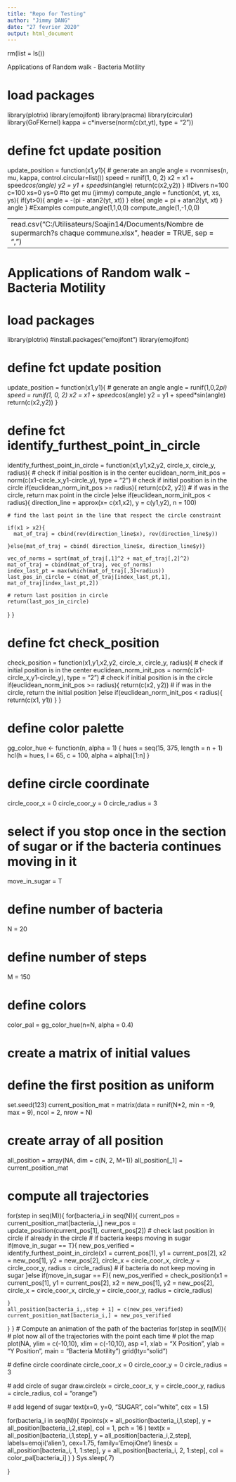 ---
title: "Repo for Testing"
author: "Jimmy DANG"
date: "27 fevrier 2020"
output: html_document
---
rm(list = ls())



 Applications of Random walk - Bacteria Motility

# load packages
library(plotrix)
library(emojifont)
library(pracma)
library(circular)
library(GoFKernel)
kappa = c*inverse(norm(c(xt,yt), type = "2"))

# define fct update position
update_position = function(x1,y1){
  # generate an angle
  angle = rvonmises(n, mu, kappa, control.circular=list())
  speed = runif(1, 0, 2)
  x2 = x1 + speed*cos(angle)
  y2 = y1 + speed*sin(angle)
  return(c(x2,y2))
}
#Divers 
n=100
c=100
xs=0
ys=0
#to get mu (jimmy)
compute_angle = function(xt, yt, xs, ys){
   if(yt>0){
     angle = -(pi - atan2(yt, xt))
   }
  else{
    angle = pi + atan2(yt, xt)
  }
  angle
}
#Examples
compute_angle(1,1,0,0)
compute_angle(1,-1,0,0)

---------------------------------------------
read.csv("C:/Utilisateurs/Soajin14/Documents/Nombre de supermarch?s chaque commune.xlsx", header = TRUE, sep = ",")
-----------------------------------------------
# Applications of Random walk - Bacteria Motility

# load packages
library(plotrix)
#install.packages("emojifont")
library(emojifont)

# define fct update position
update_position = function(x1,y1){
  # generate an angle
  angle = runif(1,0,2*pi)
  speed = runif(1, 0, 2)
  x2 = x1 + speed*cos(angle)
  y2 = y1 + speed*sin(angle)
  return(c(x2,y2))
}

# define fct identify_furthest_point_in_circle
identify_furthest_point_in_circle = function(x1,y1,x2,y2, circle_x, circle_y, radius){
  # check if initial position is in the center
  euclidean_norm_init_pos = norm(c(x1-circle_x,y1-circle_y), type = "2")
  # check if initial position is in the circle
  if(euclidean_norm_init_pos >= radius){
    return(c(x2, y2))
    # if was in the circle, return max point in the circle
  }else if(euclidean_norm_init_pos < radius){
    direction_line = approx(x= c(x1,x2), y = c(y1,y2), n = 100)
    
    # find the last point in the line that respect the circle constraint
    
    if(x1 > x2){
      mat_of_traj = cbind(rev(direction_line$x), rev(direction_line$y))
      
    }else{mat_of_traj = cbind( direction_line$x, direction_line$y)}
    
    vec_of_norms = sqrt(mat_of_traj[,1]^2 + mat_of_traj[,2]^2)
    mat_of_traj = cbind(mat_of_traj, vec_of_norms)
    index_last_pt = max(which(mat_of_traj[,3]<radius))
    last_pos_in_circle = c(mat_of_traj[index_last_pt,1],  mat_of_traj[index_last_pt,2])
    
    # return last position in circle
    return(last_pos_in_circle) 
  }
}

# define fct check_position
check_position = function(x1,y1,x2,y2, circle_x, circle_y, radius){
  # check if initial position is in the center
  euclidean_norm_init_pos = norm(c(x1-circle_x,y1-circle_y), type = "2")
  # check if initial position is in the circle
  if(euclidean_norm_init_pos >= radius){
    return(c(x2, y2))
    # if was in the circle, return the initial position
  }else if(euclidean_norm_init_pos < radius){
    return(c(x1, y1)) 
  }
}

# define color palette
gg_color_hue <- function(n, alpha = 1) {
  hues = seq(15, 375, length = n + 1)
  hcl(h = hues, l = 65, c = 100, alpha = alpha)[1:n]
}

# define circle coordinate
circle_coor_x = 0
circle_coor_y = 0
circle_radius = 3


# select if you stop once in the section of sugar or if the bacteria continues moving in it
move_in_sugar = T

# define number of bacteria
N = 20

# define number of steps
M = 150


# define colors
color_pal = gg_color_hue(n=N, alpha = 0.4)

# create a matrix of initial values
# define the first position as uniform
set.seed(123)
current_position_mat = matrix(data = runif(N*2, min = -9, max = 9), ncol = 2, nrow = N)

# create array of all position
all_position = array(NA, dim = c(N, 2, M+1))
all_position[,,1] = current_position_mat

# compute all trajectories
for(step in seq(M)){
  for(bacteria_i in seq(N)){
    current_pos = current_position_mat[bacteria_i,]
    new_pos = update_position(current_pos[1], current_pos[2])
    # check last position in circle if already in the circle
    # if bacteria keeps moving in sugar
    if(move_in_sugar == T){
      new_pos_verified = identify_furthest_point_in_circle(x1 = current_pos[1],
                                                           y1 = current_pos[2],
                                                           x2 = new_pos[1],
                                                           y2 = new_pos[2],
                                                           circle_x = circle_coor_x,
                                                           circle_y = circle_coor_y,
                                                           radius = circle_radius)
    # if bacteria do not keep moving in sugar
    }else if(move_in_sugar == F){
      new_pos_verified = check_position(x1 = current_pos[1],
                                        y1 = current_pos[2],
                                        x2 = new_pos[1],
                                        y2 = new_pos[2],
                                        circle_x = circle_coor_x,
                                        circle_y = circle_coor_y,
                                        radius = circle_radius)
      
    }
    all_position[bacteria_i,,step + 1] = c(new_pos_verified)
    current_position_mat[bacteria_i,] = new_pos_verified
  }
}
# Compute an animation of the path of the bacterias
for(step in seq(M)){
  # plot now all of the trajectories with the point each time
  # plot the map
  plot(NA, ylim = c(-10,10), xlim = c(-10,10), asp =1, 
       xlab = "X Position", ylab = "Y Position", main = "Bacteria Motility")
  grid(lty="solid")
  
  
  # define circle coordinate
  circle_coor_x = 0
  circle_coor_y = 0
  circle_radius = 3
  
  # add circle of sugar
  draw.circle(x = circle_coor_x, y = circle_coor_y, radius = circle_radius, col = "orange")
  
  # add legend of sugar
  text(x=0, y=0, "SUGAR", col="white", cex = 1.5)
  
  for(bacteria_i in seq(N)){
    #points(x = all_position[bacteria_i,1,step], y = all_position[bacteria_i,2,step],  col = 1, pch = 16  )
    text(x = all_position[bacteria_i,1,step], y = all_position[bacteria_i,2,step], labels=emoji('alien'), cex=1.75, family='EmojiOne')
    lines(x = all_position[bacteria_i, 1, 1:step], y = all_position[bacteria_i, 2, 1:step], col =  color_pal[bacteria_i] )
  }
  Sys.sleep(.7)
  
}
